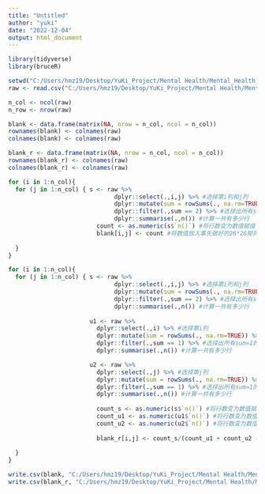 ```yaml
---
title: "Untitled"
author: "yuki"
date: "2022-12-04"
output: html_document
---
```

```r
library(tidyverse)
library(bruceR)
```

```r
setwd("C:/Users/hmz19/Desktop/YuKi_Project/Mental Health/Mental_Health_Chuan-Peng_Lab/5_Analysis/5_1_Depression/5_1_2_Jaccard Index/code")
raw <- read.csv("C:/Users/hmz19/Desktop/YuKi_Project/Mental Health/Mental_Health_Chuan-Peng_Lab/5_Analysis/5_1_Depression/5_1_2_Jaccard Index/data/table1.csv")

n_col <- ncol(raw)
n_row <- nrow(raw)
```

```r
blank <- data.frame(matrix(NA, nrow = n_col, ncol = n_col))
rownames(blank) <- colnames(raw)
colnames(blank) <- colnames(raw)
```

```r
blank_r <- data.frame(matrix(NA, nrow = n_col, ncol = n_col))
rownames(blank_r) <- colnames(raw)
colnames(blank_r) <- colnames(raw)
```

```r
for (i in 1:n_col){
  for (j in 1:n_col) { s <- raw %>%
                              dplyr::select(.,i,j) %>% #选择第i列和j列
                              dplyr::mutate(sum = rowSums(., na.rm=TRUE)) %>% #新建一列sum，sum=所有列的和
                              dplyr::filter(.,sum == 2) %>% #选择出所有sum=2的行
                              dplyr::summarise(.,n()) #计算一共有多少行
                         count <- as.numeric(s$`n()`) #将行数变为数值赋值
                         blank[i,j] <- count #将数值放入事先做好的26*26矩阵中
                         
  }
}
```

```r
for (i in 1:n_col){
  for (j in 1:n_col) { s <- raw %>%
                              dplyr::select(.,i,j) %>% #选择第i列和j列
                              dplyr::mutate(sum = rowSums(., na.rm=TRUE)) %>% #新建一列sum，sum=所有列的和
                              dplyr::filter(.,sum == 2) %>% #选择出所有sum=2的行
                              dplyr::summarise(.,n()) #计算一共有多少行
                      
                       u1 <- raw %>%
                         dplyr::select(.,i) %>% #选择第i列
                         dplyr::mutate(sum = rowSums(., na.rm=TRUE)) %>% #新建一列sum，sum=所有列的和
                         dplyr::filter(.,sum == 1) %>% #选择出所有sum=1的行
                         dplyr::summarise(.,n()) #计算一共有多少行

                       u2 <- raw %>%
                         dplyr::select(.,j) %>% #选择第j列
                         dplyr::mutate(sum = rowSums(., na.rm=TRUE)) %>% #新建一列sum，sum=所有列的和
                         dplyr::filter(.,sum == 1) %>% #选择出所有sum=1的行
                         dplyr::summarise(.,n()) #计算一共有多少行
                                              
                         count_s <- as.numeric(s$`n()`) #将行数变为数值赋值
                         count_u1 <- as.numeric(u1$`n()`) #将行数变为数值赋值
                         count_u2 <- as.numeric(u2$`n()`) #将行数变为数值赋值
                         
                         blank_r[i,j] <- count_s/(count_u1 + count_u2 - count_s) #将数值放入事先做好的26*26矩阵中
                         
  }
}
```

```r
write.csv(blank, "C:/Users/hmz19/Desktop/YuKi_Project/Mental Health/Mental_Health_Chuan-Peng_Lab/5_Analysis/5_1_Depression/5_1_2_Jaccard Index/OUTPUT/Jaccard_Index.csv",row.names=TRUE)
write.csv(blank_r, "C:/Users/hmz19/Desktop/YuKi_Project/Mental Health/Mental_Health_Chuan-Peng_Lab/5_Analysis/5_1_Depression/5_1_2_Jaccard Index/OUTPUT/Jaccard_Index_ratio.csv",row.names=TRUE)
```